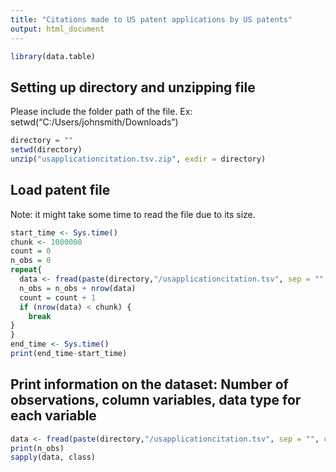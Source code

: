 ```yaml
---
title: "Citations made to US patent applications by US patents"
output: html_document
---
```

```r
library(data.table)
```
## Setting up directory and unzipping file
Please include the folder path of the file. Ex: setwd("C:/Users/johnsmith/Downloads")
```r
directory = ""
setwd(directory)
unzip("usapplicationcitation.tsv.zip", exdir = directory)
```
## Load patent file
Note: it might take some time to read the file due to its size.
```r
start_time <- Sys.time()
chunk <- 1000000
count = 0
n_obs = 0
repeat{
  data <- fread(paste(directory,"/usapplicationcitation.tsv", sep = "", collapse = NULL), sep = '\t', quote = "\"", nrows =  chunk, skip = chunk*count,  header = TRUE)
  n_obs = n_obs + nrow(data)
  count = count + 1
  if (nrow(data) < chunk) {
    break
}
}
end_time <- Sys.time()
print(end_time-start_time)
```

## Print information on the dataset: Number of observations, column variables, data type for each variable
```r
data <- fread(paste(directory,"/usapplicationcitation.tsv", sep = "", collapse = NULL), sep = '\t', quote = "\"", nrows =  1000000, skip = 0,  header = TRUE)
print(n_obs)
sapply(data, class)
```